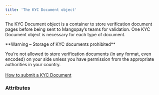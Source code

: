 ```yaml
---
title: 'The KYC Document object'  
---
```


  

The KYC Document object is a container to store verification document pages before being sent to Mangopay’s teams for validation. One KYC Document object is necessary for each type of document.  

<Warning>  
**Warning – Storage of KYC documents prohibited** 
  
You’re not allowed to store verification documents (in any format, even encoded) on your side unless you have permission from the appropriate authorities in your country.  
</Warning>  
<a href="#" class="btn Tertiary normal">How to submit a KYC Document</a>  

### Attributes  

<Type9 />  

<UserId2 />  

<Flags />  

<Id6 />  

<Tag1 />  

<CreationDate />  

<ProcessedDate />  

<Status10 />  

<RefusedReasonType />  

<RefusedReasonMessage />